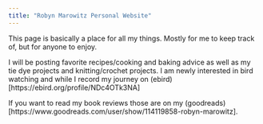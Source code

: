 ```yaml
---
title: "Robyn Marowitz Personal Website"
---
```


This page is basically a place for all my things. Mostly for me to keep track of, but for anyone to enjoy.

I will be posting favorite recipes/cooking and baking advice as well as my tie dye projects and knitting/crochet projects.
I am newly interested in bird watching and while I record my journey on (ebird)[https://ebird.org/profile/NDc4OTk3NA]

If you want to read my book reviews those are on my (goodreads)[https://www.goodreads.com/user/show/114119858-robyn-marowitz].

